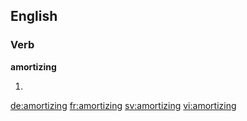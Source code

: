 
==English==

===Verb===
'''amortizing'''

# {{present participle of|amortize}}

[[de:amortizing]]
[[fr:amortizing]]
[[sv:amortizing]]
[[vi:amortizing]]
